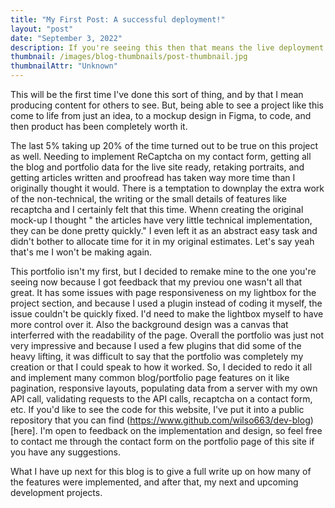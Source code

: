 ```yaml
---
title: "My First Post: A successful deployment!"
layout: "post"
date: "September 3, 2022"
description: If you're seeing this then that means the live deployment and domain transfer were a success!
thumbnail: /images/blog-thumbnails/post-thumbnail.jpg
thumbnailAttr: "Unknown"
---
```


This will be the first time I've done this sort of thing, and by that I mean 
producing content for others to see. But, being able to see a project like this 
come to life from just an idea, to a mockup design in Figma, to code, and then 
product has been completely worth it.

The last 5% taking up 20% of the time turned out to be true on this project as well. 
Needing to implement ReCaptcha on my contact form, getting all the blog and portfolio 
data for the live site ready, retaking portraits, and getting articles written and
 proofread has taken way more time than I originally thought it would. There is a temptation to downplay the extra work of the non-technical, the writing or the small details of features like recaptcha and I certainly felt that this time. Whenn creating the original mock-up I thought " the articles have very little technical implementation, they can be done pretty quickly." I even left it as an abstract easy task and didn't bother to allocate time for it in my original estimates. Let's say yeah that's me I won't be making again. 

This portfolio isn't my first, but I decided to remake mine to the one you're seeing now because I got feedback that my previou one wasn't all that great. It has some issues with page responsiveness on my lightbox for the project section, and because I used a plugin instead of coding it myself, the issue couldn't be quickly fixed. I'd need to make the lightbox myself to have more control over it. Also the background design was a canvas that interferred with the readability of the page. Overall the portfolio was just not very impressive and because I used a few plugins that did some of the heavy lifting, it was difficult to say that the portfolio was completely my creation or that I could speak to how it worked. So, I decided to redo it all and implement many common blog/portfolio page features on it like pagination, responsive layouts, populating data from a server with my own API call, validating requests to the API calls, recaptcha on a contact form, etc. If you'd like to see the code for this website, I've put it into a public repository that you can find (https://www.github.com/wilso663/dev-blog)[here]. I'm open to feedback on the implementation and design, so feel free to contact me through the contact form on the portfolio page of this site if you have any suggestions.

What I have up next for this blog is to give a full write up on how many of the features were implemented, and after that, my next and upcoming development projects.
